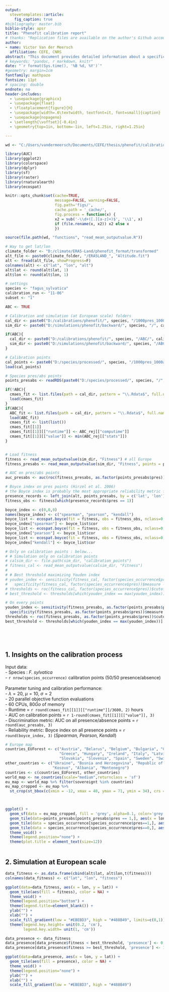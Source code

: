 ```yaml
---
output: 
  stevetemplates::article:
    fig_caption: true
#bibliography: master.bib
biblio-style: apsr
title: "Phenofit calibration report"
# thanks: "Replication files are available on the author's Github account (http://github.com/svmiller). **Current version**: `r format(Sys.time(), '%B %d, %Y')`; **Corresponding author**: svmille@clemson.edu."
author:
- name: Victor Van der Meersch
  affiliation: CEFE, CNRS
abstract: "This document provides detailed information about a specific calibration run, including ABC algorithm performance and model outputs. "
# keywords: "pandoc, r markdown, knitr"
date: "`r format(Sys.time(), '%B %d, %Y')`"
#geometry: margin=1cm
fontfamily: mathpazo
fontsize: 11pt
# spacing: double
endnote: no
header-includes:
  - \usepackage{graphicx}
  - \usepackage{float}
  - \floatplacement{figure}{H}
  - \usepackage[width=.6\textwidth, textfont=it, font=small]{caption}
  - \usepackage{nopageno}
  - \setlength{\voffset}{-0.4in}
  - \geometry{top=1in, bottom=-1in, left=1.25in, right=1.25in}

---
```


```r
wd <- "C:/Users/vandermeersch/Documents/CEFE/thesis/phenofit/calibration_report"

library(AUC)
library(ggplot2)
library(colorspace)
library(dplyr)
library(sf)
library(raster)
library(rnaturalearth)
library(ecospat)

knitr::opts_chunk$set(cache=TRUE,
                      message=FALSE, warning=FALSE,
                      fig.path='figs/',
                      cache.path = '_cache/',
                      fig.process = function(x) {
                      x2 = sub('-\\d+([.][a-z]+)$', '\\1', x)
                      if (file.rename(x, x2)) x2 else x
                      })

source(file.path(wd, "functions", "read_mean_outputvalue.R"))

# Way to get lat/lon
climate_folder <- "D:/climate/ERA5-Land/phenofit_format/transformed"
alt_file <- paste0(climate_folder, "/ERA5LAND_", "Altitude.fit")
alt <- fread(alt_file, showProgress=F)
colnames(alt) <- c("lat", "lon", "alt")
alt$lat <- round(alt$lat, 1)
alt$lon <- round(alt$lon, 1)

```

```r
# settings
species <- "fagus_sylvatica"
calibration_run <- "11-06"
subset <- "1"

ABC <- TRUE

# Calibration and simulation (at European scale) folders
cal_dir <- paste0("D:/calibrations/phenofit/", species, "/1000pres_1000abs/", calibration_run)
sim_dir <- paste0("D:/simulations/phenofit/backward/", species, "/", calibration_run)

if(ABC){
  cal_dir <- paste0("D:/calibrations/phenofit/", species, "/ABC/", calibration_run)
  sim_dir <- paste0("D:/simulations/phenofit/backward/", species, "/ABC/", calibration_run)
}

# Calibration points
cal_points <- paste0("D:/species/processed/", species, "/1000pres_1000abs/occurrence_subset_", subset ,".Rdata")
load(cal_points)

# Species pres/abs points
points_presabs <- readRDS(paste0("D:/species/processed/", species, "/", species, "_presabs.rds"))

if(!ABC){
  cmaes_fit <- list.files(path = cal_dir, pattern = "\\.Rdata$", full.names = T)
  load(cmaes_fit)
}
if(ABC){
  ABC_fit <- list.files(path = cal_dir, pattern = "\\.Rdata$", full.names = T)
  load(ABC_fit)
  cmaes_fit <- list(list())
  cmaes_fit[[1]]
  cmaes_fit[[1]][["runtime"]] <- ABC_rej[["computime"]]
  cmaes_fit[[1]][["value"]] <- min(ABC_rej[["stats"]])
}


# Load fitness
fitness <- read_mean_outputvalue(sim_dir, "Fitness") # all Europe
fitness_presabs <- read_mean_outputvalue(sim_dir, "Fitness", points = points_presabs) # only on pres/abs points

# AUC on pres/abs points 
auc_presabs <- auc(roc(fitness_presabs, as.factor(points_presabs$pres)))

# Boyce index on pres points (Hirzel et al. 2006)
# the Boyce index is probably the most appropriate reliability metric for presence‐only data (Leroy et al. 2018)
presence_records <- left_join(alt, points_presabs, by = c('lat', 'lon')) %>% dplyr::select(-c('alt'))
fitness_obs <- fitness[which(presence_records$pres == 1)]

boyce_index <- c(0,0,0)
names(boyce_index) <- c("spearman", "pearson", "kendall")
boyce_list <- ecospat.boyce(fit = fitness, obs = fitness_obs, nclass=0, window.w="default", res=100, PEplot = F, rm.duplicate = F,  method = 'spearman' )
boyce_index["spearman"] <- boyce_list$cor
boyce_list <- ecospat.boyce(fit = fitness, obs = fitness_obs, nclass=0, window.w="default", res=100, PEplot = F, rm.duplicate = F,  method = 'pearson' )
boyce_index["pearson"] <- boyce_list$cor
boyce_list <- ecospat.boyce(fit = fitness, obs = fitness_obs, nclass=0, window.w="default", res=100, PEplot = F, rm.duplicate = F,  method = 'kendall' )
boyce_index["kendall"] <- boyce_list$cor


```

```r
# Only on calibration points : below...
# # Simulation only on calibration points
# calsim_dir <- file.path(sim_dir, "calibration_points")
# fitness_cal <- read_mean_outputvalue(calsim_dir, "Fitness")
# 
# # Best threshold maximizing Youden index
# youden_index <- sensitivity(fitness_cal, factor(species_occurrence$pres))$measure +
#   specificity(fitness_cal, factor(species_occurrence$pres))$measure -1
# thresholds <- roc(fitness_cal, factor(species_occurrence$pres))$cutoffs
# best_threshold <- thresholds[which(youden_index == max(youden_index))]

# On every points
youden_index <- sensitivity(fitness_presabs, as.factor(points_presabs$pres))$measure +
  specificity(fitness_presabs, as.factor(points_presabs$pres))$measure -1
thresholds <- roc(fitness_presabs, as.factor(points_presabs$pres))$cutoffs
best_threshold <- thresholds[which(youden_index == max(youden_index))]






```

## 1. Insights on the calibration process

Input data:  
- Species : *F. sylvatica*   
- `r nrow(species_occurrence)` calibration points (50/50 presence/absence)  
\
Parameter tuning and calibration performance:  
- $\lambda = 20$, $\mu = 10$, $\sigma = 2$   
- $20$ parallel objective function evaluations  
- $60$ CPUs, $80 Go$ of memory  
- Runtime = `r round(cmaes_fit[[1]][["runtime"]]/3600, 2)` hours  
- AUC on calibration points = `r 1-round(cmaes_fit[[1]][["value"]], 3)`  
- Discrimination metric: AUC on all presence/absence points = `r round(auc_presabs, 3)`  
- Reliability metric: Boyce index on all presence points = `r round(boyce_index, 3)` (*Spearman, Pearson, Kendall*)

```r

# Europe map
countries_EUForest <- c("Austria", "Belarus", "Belgium", "Bulgaria", "Croatia", "Cyprus", "Czech Rep.", "Denmark", "Estonia", "Finland", "France", "Germany",
                        "Greece", "Hungary", "Ireland", "Italy", "Latvia", "Lithuania", "Moldova", "Netherlands", "Norway", "Poland", "Portugal", "Romania",
                        "Slovakia", "Slovenia", "Spain", "Sweden", "Switzerland", "United Kingdom")
other_countries <- c("Ukraine", "Bosnia and Herzegovina", "Republic of Serbia", "Macedonia", "Greece",
                     "Kosovo", "Albania", "Montenegro")
countries <- c(countries_EUForest, other_countries)
world_map <- ne_countries(scale="medium",returnclass = 'sf')
eu_map <- world_map %>% filter(sovereignt %in% countries)
eu_map_cropped <- eu_map %>% 
  st_crop(st_bbox(c(xmin = -12, xmax = 40, ymax = 71, ymin = 34), crs = st_crs(4326)))



ggplot() + 
  geom_sf(data = eu_map_cropped, fill = 'grey', alpha=0.1, color='grey', size = 0.1) +
  geom_tile(data=points_presabs[points_presabs$pres == 1,], aes(x = lon, y = lat), fill = "#8FD5A6", alpha=0.3) +
  geom_tile(data = species_occurrence[species_occurrence$pres==1,], aes(x = lon, y = lat), fill = "#0C8346", alpha=1) +
  geom_tile(data = species_occurrence[species_occurrence$pres==0,], aes(x = lon, y = lat), fill = "#D57A66", alpha=0.7) +
  theme_void() +
  theme(legend.position="none") +
  theme(plot.title = element_text(size=12))



```


## 2. Simulation at European scale


```r
data_fitness <- as.data.frame(cbind(alt$lat, alt$lon,t(fitness)))
colnames(data_fitness) <- c("lat", "lon", "fitness")

ggplot(data=data_fitness, aes(x = lon, y = lat)) + 
  geom_tile(aes(fill = fitness), color = NA) +
  theme_void() +
  theme(legend.position="bottom") +
  theme(legend.title=element_blank()) +
  ylab("") +
  xlab("") +
  scale_fill_gradient(low = "#EBEBD3", high = "#488B49", limits=c(0,1)) +
  theme(legend.key.height= unit(0.2, 'cm'),
        legend.key.width= unit(1, 'cm'))

```



```r
data_presence <- data_fitness
data_presence[data_presence$fitness < best_threshold, 'presence'] <- 0
data_presence[data_presence$fitness >= best_threshold, 'presence'] <- 1

ggplot(data=data_presence, aes(x = lon, y = lat)) + 
  geom_tile(aes(fill = presence), color = NA) +
  theme_void() +
  theme(legend.position="none") +
  ylab("") +
  xlab("") +
  scale_fill_gradient(low = "#EBEBD3", high = "#488B49")

```

<!--
# References
\setlength{\parindent}{-0.2in}
\setlength{\leftskip}{0.2in}
\setlength{\parskip}{8pt}
\vspace*{-0.2in}
\noindent
-->
